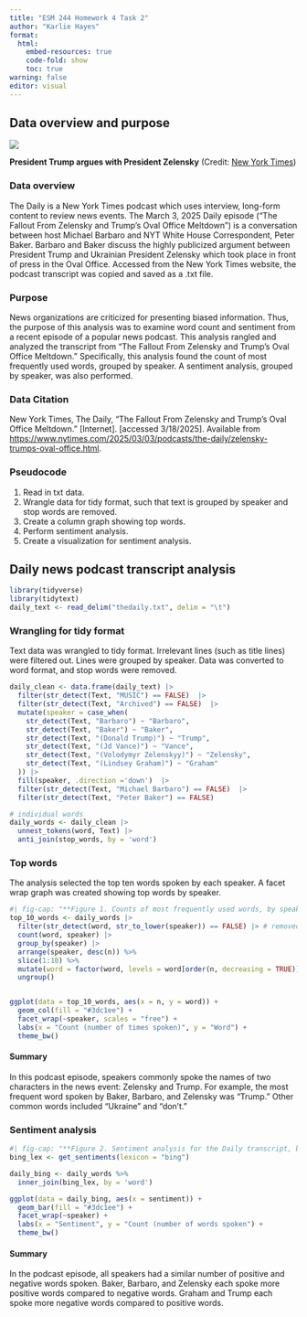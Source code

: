 ```yaml
---
title: "ESM 244 Homework 4 Task 2"
author: "Karlie Hayes"
format: 
  html:
    embed-resources: true
    code-fold: show
    toc: true
warning: false 
editor: visual
---
```


## Data overview and purpose

![](images/clipboard-1130405815.png)

**President Trump argues with President Zelensky** (Credit: [New York Times](https://www.nytimes.com/2025/03/03/podcasts/the-daily/zelensky-trumps-oval-office.html))

### Data overview

The Daily is a New York Times podcast which uses interview, long-form content to review news events. The March 3, 2025 Daily episode ("The Fallout From Zelensky and Trump's Oval Office Meltdown") is a conversation between host Michael Barbaro and NYT White House Correspondent, Peter Baker. Barbaro and Baker discuss the highly publicized argument between President Trump and Ukrainian President Zelensky which took place in front of press in the Oval Office. Accessed from the New York Times website, the podcast transcript was copied and saved as a .txt file.

### Purpose

News organizations are criticized for presenting biased information. Thus, the purpose of this analysis was to examine word count and sentiment from a recent episode of a popular news podcast. This analysis rangled and analyzed the transcript from "The Fallout From Zelensky and Trump's Oval Office Meltdown." Specifically, this analysis found the count of most frequently used words, grouped by speaker. A sentiment analysis, grouped by speaker, was also performed.

### Data Citation

New York Times, The Daily, "The Fallout From Zelensky and Trump's Oval Office Meltdown." \[Internet\]. \[accessed 3/18/2025\]. Available from <https://www.nytimes.com/2025/03/03/podcasts/the-daily/zelensky-trumps-oval-office.html>.

### Pseudocode

1.  Read in txt data.
2.  Wrangle data for tidy format, such that text is grouped by speaker and stop words are removed.
3.  Create a column graph showing top words.
4.  Perform sentiment analysis.
5.  Create a visualization for sentiment analysis.

## Daily news podcast transcript analysis

```r
library(tidyverse)
library(tidytext)
daily_text <- read_delim("thedaily.txt", delim = "\t")
```

### Wrangling for tidy format

Text data was wrangled to tidy format. Irrelevant lines (such as title lines) were filtered out. Lines were grouped by speaker. Data was converted to word format, and stop words were removed.

```r
daily_clean <- data.frame(daily_text) |>
  filter(str_detect(Text, "MUSIC") == FALSE)  |>
  filter(str_detect(Text, "Archived") == FALSE)  |>
  mutate(speaker = case_when(
    str_detect(Text, "Barbaro") ~ "Barbaro",
    str_detect(Text, "Baker") ~ "Baker",
    str_detect(Text, "(Donald Trump)") ~ "Trump",
    str_detect(Text, "(Jd Vance)") ~ "Vance",
    str_detect(Text, "(Volodymyr Zelenskyy)") ~ "Zelensky",
    str_detect(Text, "(Lindsey Graham)") ~ "Graham"
  )) |>
  fill(speaker, .direction ='down')  |>
  filter(str_detect(Text, "Michael Barbaro") == FALSE)  |>
  filter(str_detect(Text, "Peter Baker") == FALSE)

# individual words
daily_words <- daily_clean |>
  unnest_tokens(word, Text) |>
  anti_join(stop_words, by = 'word')

```

### Top words

The analysis selected the top ten words spoken by each speaker. A facet wrap graph was created showing top words by speaker.

```r
#| fig-cap: "**Figure 1. Counts of most frequently used words, by speaker.** Bar length indicates the number of times a word was spoken."
top_10_words <- daily_words |>
  filter(str_detect(word, str_to_lower(speaker)) == FALSE) |> # removed each speaker's own name
  count(word, speaker) |>
  group_by(speaker) |>
  arrange(speaker, desc(n)) %>% 
  slice(1:10) %>%
  mutate(word = factor(word, levels = word[order(n, decreasing = TRUE)]))|> # make word a factor
  ungroup() 


ggplot(data = top_10_words, aes(x = n, y = word)) +
  geom_col(fill = "#3dc1ee") +
  facet_wrap(~speaker, scales = "free") +
  labs(x = "Count (number of times spoken)", y = "Word") +
  theme_bw()
```

#### Summary

In this podcast episode, speakers commonly spoke the names of two characters in the news event: Zelensky and Trump. For example, the most frequent word spoken by Baker, Barbaro, and Zelensky was "Trump." Other common words included "Ukraine" and "don't."

### Sentiment analysis

```r
#| fig-cap: "**Figure 2. Sentiment analysis for the Daily transcript, by speaker.** Bar length indicates the number of times a positive or negative word was spoken."
bing_lex <- get_sentiments(lexicon = "bing")

daily_bing <- daily_words %>% 
  inner_join(bing_lex, by = 'word') 

ggplot(data = daily_bing, aes(x = sentiment)) +
  geom_bar(fill = "#3dc1ee") +
  facet_wrap(~speaker) +
  labs(x = "Sentiment", y = "Count (number of words spoken") +
  theme_bw()


```

#### Summary

In the podcast episode, all speakers had a similar number of positive and negative words spoken. Baker, Barbaro, and Zelensky each spoke more positive words compared to negative words. Graham and Trump each spoke more negative words compared to positive words.
